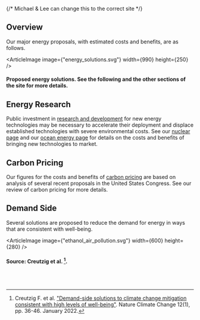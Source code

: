 
<EnergyPriorities />

{/* Michael & Lee can change this to the correct site */}

<div className={`${site}-background-gradient`}>

## Overview
Our major energy proposals, with estimated costs and benefits, are as follows.

<ArticleImage image={"energy_solutions.svg"} width={990} height={250} />
#### Proposed energy solutions. See the following and the other sections of the site for more details.

## Energy Research

Public investment in [research and development](/energy/energy_socioeconomics/policy_se) 
for new energy technologies may be necessary to accelerate their deployment and displace established 
technologies with severe environmental costs. See our 
[nuclear page](/energy/energy_production/nuclear) and our 
[ocean energy page](/energy/energy_production/mhk) for details on the costs and 
benefits of bringing new technologies to market.

## Carbon Pricing

Our figures for the costs and benefits of 
[carbon pricing](/energy/energy_socioeconomics/carbon_pricing_e) are based on analysis 
of several recent proposals in the United States Congress. See our review of carbon pricing for more details.

## Demand Side

Several solutions are proposed to reduce the demand for energy in ways that are consistent with well-being.

<ArticleImage image={"ethanol_air_pollution.svg"} width={600} height={280} />
#### Source: Creutzig et al. [^1].


<br></br>
</div>

[^1]: Creutzig F. et al. ["Demand-side solutions to climate change mitigation consistent with high levels of well-being"](https://www.nature.com/articles/s41558-021-01219-y). Nature Climate Change 12(1), pp. 36-46. January 2022.